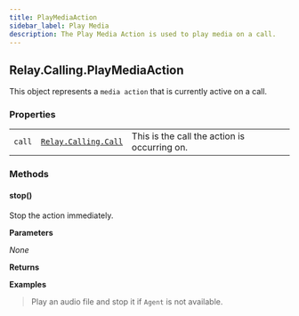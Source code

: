 ```yaml
---
title: PlayMediaAction
sidebar_label: Play Media
description: The Play Media Action is used to play media on a call.
---
```


[link]: /sdks/reference/realtime-sdk/v2/sdks/golang/calling/call

## Relay.Calling.PlayMediaAction

This object represents a `media action` that is currently active on a call.

### Properties

|    |   |   |
| -: | - | - |
| `call` | [`Relay.Calling.Call`][link] | This is the call the action is occurring on. |


### Methods

<div class="method-definitions"></div>

#### stop()

Stop the action immediately.


**Parameters**

_None_

**Returns**

**Examples**

> Play an audio file and stop it if `Agent` is not available.

```go
```